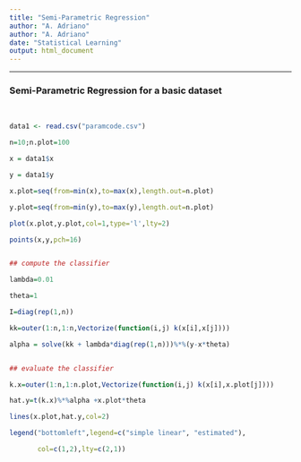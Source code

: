 ---
title: "Semi-Parametric Regression"
author: "A. Adriano"
author: "A. Adriano"
date: "Statistical Learning"
output: html_document
---
<style type="text/css">

h1.title {
  font-size: 42px;
  color: DarkRed;
  text-align: center;
}
h4.author { //
    font-size: 25px;
  font-family: "Times New Roman", Times, serif;
  color: DarkRed;
  text-align: center;
}
h4.date { //
  font-size: 20px;
  font-family: "Times New Roman", Times, serif;
  color: DarkRed;
  text-align: center;
}
</style>
****
### Semi-Parametric Regression for a basic dataset
</br>
```{r}

data1 <- read.csv("paramcode.csv")

n=10;n.plot=100

x = data1$x

y = data1$y

x.plot=seq(from=min(x),to=max(x),length.out=n.plot)

y.plot=seq(from=min(y),to=max(y),length.out=n.plot)

plot(x.plot,y.plot,col=1,type='l',lty=2)

points(x,y,pch=16)


## compute the classifier 

lambda=0.01

theta=1

I=diag(rep(1,n))

kk=outer(1:n,1:n,Vectorize(function(i,j) k(x[i],x[j])))

alpha = solve(kk + lambda*diag(rep(1,n)))%*%(y-x*theta)


## evaluate the classifier 

k.x=outer(1:n,1:n.plot,Vectorize(function(i,j) k(x[i],x.plot[j])))

hat.y=t(k.x)%*%alpha +x.plot*theta

lines(x.plot,hat.y,col=2)

legend("bottomleft",legend=c("simple linear", "estimated"),

       col=c(1,2),lty=c(2,1))  
```